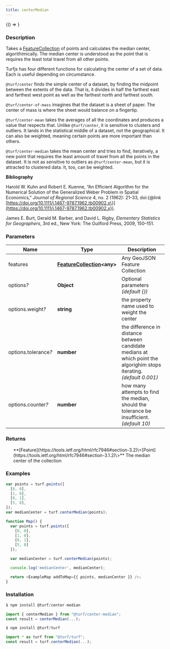 ```yaml
---
title: centerMedian
---
```



<!-- Expose turf as global var for experimenting in the browser console -->

<BrowserOnly>{() => <WindowTurfGlobal turf={turf} />}</BrowserOnly>

### Description

Takes a [FeatureCollection](https://tools.ietf.org/html/rfc7946#section-3.3) of points and calculates the median center,
algorithimically. The median center is understood as the point that is
requires the least total travel from all other points.

Turfjs has four different functions for calculating the center of a set of
data. Each is useful depending on circumstance.

`@turf/center` finds the simple center of a dataset, by finding the
midpoint between the extents of the data. That is, it divides in half the
farthest east and farthest west point as well as the farthest north and
farthest south.

`@turf/center-of-mass` imagines that the dataset is a sheet of paper.
The center of mass is where the sheet would balance on a fingertip.

`@turf/center-mean` takes the averages of all the coordinates and
produces a value that respects that. Unlike `@turf/center`, it is
sensitive to clusters and outliers. It lands in the statistical middle of a
dataset, not the geographical. It can also be weighted, meaning certain
points are more important than others.

`@turf/center-median` takes the mean center and tries to find, iteratively,
a new point that requires the least amount of travel from all the points in
the dataset. It is not as sensitive to outliers as `@turf/center-mean`, but it is
attracted to clustered data. It, too, can be weighted.

**Bibliography**

Harold W. Kuhn and Robert E. Kuenne, “An Efficient Algorithm for the
Numerical Solution of the Generalized Weber Problem in Spatial
Economics,” _Journal of Regional Science_ 4, no. 2 (1962): 21–33,
doi:\{@link [https://doi.org/10.1111/j.1467-9787.1962.tb00902.x\}](https://doi.org/10.1111/j.1467-9787.1962.tb00902.x}).

James E. Burt, Gerald M. Barber, and David L. Rigby, _Elementary
Statistics for Geographers_, 3rd ed., New York: The Guilford
Press, 2009, 150–151.

### Parameters

| Name                      | Type                                                                            | Description                                                                                                           |
| ------------------------- | ------------------------------------------------------------------------------- | --------------------------------------------------------------------------------------------------------------------- |
| features                  | **[FeatureCollection](https://tools.ietf.org/html/rfc7946#section-3.3)\<any\>** | Any GeoJSON Feature Collection                                                                                        |
| options<i>?</i>           | **Object**                                                                      | Optional parameters _(default \{\})_                                                                                  |
| options.weight<i>?</i>    | **string**                                                                      | the property name used to weight the center                                                                           |
| options.tolerance<i>?</i> | **number**                                                                      | the difference in distance between candidate medians at which point the algorighim stops iterating. _(default 0.001)_ |
| options.counter<i>?</i>   | **number**                                                                      | how many attempts to find the median, should the tolerance be insufficient. _(default 10)_                            |

### Returns

<ul>
  **[Feature](https://tools.ietf.org/html/rfc7946#section-3.2)\<[Point](https://tools.ietf.org/html/rfc7946#section-3.1.2)\>** The median center of the collection

</ul>

### Examples

```javascript
var points = turf.points([
  [0, 0],
  [1, 0],
  [0, 1],
  [5, 8],
]);
var medianCenter = turf.centerMedian(points);
```

```javascript live
function Map() {
  var points = turf.points([
    [0, 0],
    [1, 0],
    [0, 1],
    [5, 8]
  ]);

  var medianCenter = turf.centerMedian(points);

  console.log('medianCenter', medianCenter);

  return <ExampleMap addToMap={{ points, medianCenter }} />;
}
```

### Installation

```javascript
$ npm install @turf/center-median

import { centerMedian } from "@turf/center-median";
const result = centerMedian(...);
```

```javascript
$ npm install @turf/turf

import * as turf from "@turf/turf";
const result = turf.centerMedian(...);
```
